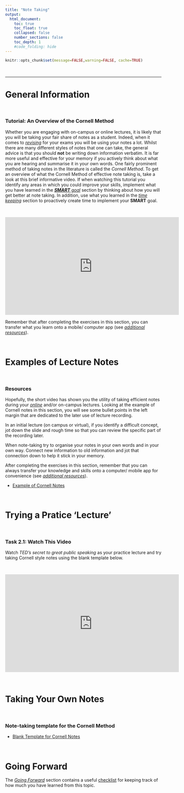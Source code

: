 ```yaml
---
title: "Note Taking"
output:
  html_document:
    toc: true
    toc_float: true
    collapsed: false
    number_sections: false
    toc_depth: 1
    #code_folding: hide
---
```


```r
knitr::opts_chunk$set(message=FALSE,warning=FALSE, cache=TRUE)
```

<br>

***

# General Information

<br>

### Tutorial: An Overview of the Cornell Method

Whether you are engaging with on-campus or online lectures, it is likely that you will be taking your fair share of notes as a student. Indeed, when it comes to [_revising_](https://grahamreidpsychology.github.io/MakingtheMostofLectures/Revising.html) for your exams you will be using your notes a lot. Whilst there are many different styles of notes that one can take, the general advice is that you should **not** be writing down information verbatim. It is far more useful and effective for your memory if you actively think about what you are hearing and summarise it in your own words. One fairly prominent method of taking notes in the literature is called the _Cornell Method_. To get an overview of what the Cornell Method of effective note taking is, take a look at this brief informative video. If when watching this tutorial you identify any areas in which you could improve your skills, implement what you have learned in the [_**SMART** goal_](https://grahamreidpsychology.github.io/MakingtheMostofLectures/Goal_Setting.html) section by thinking about how you will get better at note taking. In addition, use what you learned in the [_time keeping_](https://grahamreidpsychology.github.io/MakingtheMostofLectures/Time_Keeping.html) section to proactively create time to implement your **SMART** goal. 

<br>

<center>

<iframe width="560" height="315" src="https://www.youtube.com/embed/ErSjc1PEGKE" frameborder="0" allow="accelerometer; autoplay; encrypted-media; gyroscope; picture-in-picture" allowfullscreen></iframe>

</center>

Remember that after completing the exercises in this section, you can transfer what you learn onto a mobile/ computer app (see [_additional resources_](https://g33h3m.github.io/MakingtheMostofLectures/Additional_Resources.html)).

<br>

# Examples of Lecture Notes

<br> 

### Resources

Hopefully, the short video has shown you the utility of taking efficient notes during your [_online_](https://grahamreidpsychology.github.io/MakingtheMostofLectures/Online_Learning.html) and/or on-campus lectures. Looking at the example of Cornell notes in this section, you will see some bullet points in the left margin that are dedicated to the later use of lecture recording. 

In an initial lecture (on campus or virtual), if you identify a difficult concept, jot down the slide and rough time so that you can review the specific part of the recording later.

When note-taking try to organise your notes in your own words and in your own way. Connect new information to old information and jot that connection down to help it stick in your memory.

After completing the exercises in this section, remember that you can always transfer your knowledge and skills onto a computer/ mobile app for convenience (see [_additional resources_](https://grahamreidpsychology.github.io/MakingtheMostofLectures/Additional_Resources.html#note_taking)).

* [Example of Cornell Notes](downloads/Cornell_Notes_Example.pdf
)

<br>

# Trying a Pratice 'Lecture'

<br>

### Task 2.1: Watch This Video

Watch _TED's secret to great public speaking_ as your practice lecture and try taking Cornell style notes using the blank template below.

<br>

<center>

<iframe width="560" height="315" src="https://www.youtube.com/embed/-FOCpMAww28" frameborder="0" allow="accelerometer; autoplay; encrypted-media; gyroscope; picture-in-picture" allowfullscreen></iframe>

</center>

<br>

# Taking Your Own Notes 

<br>

### Note-taking template for the Cornell Method

* [Blank Template for Cornell Notes](downloads/Cornell_Notes_Template.pdf)

<br>

# Going Forward

The [_Going Forward_](https://grahamreidpsychology.github.io/MakingtheMostofLectures/Going_Forward.html) section contains a useful [checklist](downloads/checklist.docx) for keeping track of how much you have learned from this topic.